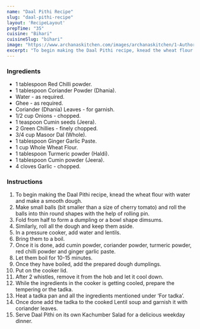 ---
name: "Daal Pithi Recipe"
slug: "daal-pithi-recipe"
layout: 'RecipeLayout'
prepTime: "35"
cuisine: "Bihari"
cuisineSlug: "bihari"
image: "https://www.archanaskitchen.com/images/archanaskitchen/1-Author/Anuja/Daal_Piththi.jpg"
excerpt: "To begin making the Daal Pithi recipe, knead the wheat flour with water and make a smooth dough"
---

### Ingredients

- 1 tablespoon Red Chilli powder.
- 1 tablespoon Coriander Powder (Dhania).
- Water - as required.
- Ghee - as required.
- Coriander (Dhania) Leaves - for garnish.
- 1/2 cup Onions - chopped.
- 1 teaspoon Cumin seeds (Jeera).
- 2 Green Chillies - finely chopped.
- 3/4 cup Masoor Dal (Whole).
- 1 tablespoon Ginger Garlic Paste.
- 1 cup Whole Wheat Flour.
- 1 tablespoon Turmeric powder (Haldi).
- 1 tablespoon Cumin powder (Jeera).
- 4 cloves Garlic - chopped.

### Instructions

1. To begin making the Daal Pithi recipe, knead the wheat flour with water and make a smooth dough.
1. Make small balls (bit smaller than a size of cherry tomato) and roll the balls into thin round shapes with the help of rolling pin.
1. Fold from half to form a dumpling or a bowl shape dimsums.
1. Similarly, roll all the dough and keep them aside.
1. In a pressure cooker, add water and lentils.
1. Bring them to a boil.
1. Once it is done, add cumin powder, coriander powder, turmeric powder, red chilli powder and ginger garlic paste.
1. Let them boil for 10-15 minutes.
1. Once they have boiled, add the prepared dough dumplings.
1. Put on the cooker lid.
1. After 2 whistles, remove it from the hob and let it cool down.
1. While the ingredients in the cooker is getting cooled, prepare the tempering or the tadka.
1. Heat a tadka pan and all the ingredients mentioned under ‘For tadka’.
1. Once done add the tadka to the cooked Lentil soup and garnish it with coriander leaves.
1. Serve Daal Pithi on its own Kachumber Salad for a delicious weekday dinner.
